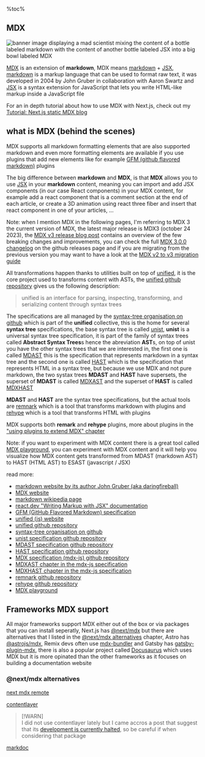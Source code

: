 %toc%

<article>

# MDX

![banner image displaying a mad scientist mixing the content of a bottle labeled markdown with the content of another bottle labeled JSX into a big bowl labeled MDX](../../../../public/assets/images/app/web_development/posts/mdx/banner.png)

[MDX](https://mdxjs.com/) is an extension of **markdown**, MDX means [markdown](https://en.wikipedia.org/wiki/Markdown) + [JSX](https://en.wikipedia.org/wiki/JSX_(JavaScript)), [markdown](https://daringfireball.net/projects/markdown/syntax) is a markup language that can be used to format raw text, it was developed in 2004 by John Gruber in collaboration with Aaron Swartz and [JSX](https://react.dev/learn/writing-markup-with-jsx) is a syntax extension for JavaScript that lets you write HTML-like markup inside a JavaScript file

For an in depth tutorial about how to use MDX with Next.js, check out my [Tutorial: Next.js static MDX blog](/web_development/tutorials/next-js-static-mdx-blog)

## what is MDX (behind the scenes)

MDX supports all markdown formatting elements that are also supported markdown and even more formatting elements are available if you use plugins that add new elements like for example [GFM (github flavored markdown)](https://github.github.com/gfm/) plugins

The big difference between **markdown** and **MDX**, is that **MDX** allows you to use [JSX](https://react.dev/learn/writing-markup-with-jsx) in your **markdown** content, meaning you can import and add JSX components (in our case React components) in your MDX content, for example add a react component that is a comment section at the end of each article, or create a 3D animation using react three fiber and insert that react component in one of your articles, ...

Note: when I mention MDX in the following pages, I'm referring to MDX 3 the current version of MDX, the latest major release is MDX3 (october 24 2023), the [MDX v3 release blog post](https://mdxjs.com/blog/v3/) contains an overview of the few breaking changes and improvements, you can check the full [MDX 3.0.0 changelog](https://github.com/mdx-js/mdx/releases/tag/3.0.0) on the github releases page and if you are migrating from the previous version you may want to have a look at the [MDX v2 to v3 migration guide](https://mdxjs.com/migrating/v3/)

All transformations happen thanks to utilities built on top of [unified](https://unifiedjs.com/), it is the core project used to transforms content with ASTs, the [unified github repository](https://github.com/unifiedjs/unified) gives us the following description:

> unified is an interface for parsing, inspecting, transforming, and serializing content through syntax trees

The specifications are all managed by the [syntax-tree organisation on github](https://github.com/syntax-tree) which is part of the **unified** collective, this is the home for several **syntax tree** specifications, the base syntax tree is called [unist](https://github.com/syntax-tree/unist), **unist** is a universal syntax tree specification, it is part of the family of syntax trees called **Abstract Syntax Trees**s hence the abreviation **AST**s, on top of unist you have the other syntax trees that we are interested in, the first one is called [MDAST](https://github.com/syntax-tree/mdast) this is the specification that represents markdown in a syntax tree and the second one is called [HAST](https://github.com/syntax-tree/hast) which is the specification that represents HTML in a syntax tree, but because we use MDX and not pure markdown, the two systax trees **MDAST** and **HAST** have supersets, the superset of **MDAST** is called [MDXAST](https://github.com/mdx-js/specification#mdxast) and the superset of **HAST** is called [MDXHAST](https://github.com/mdx-js/specification#mdxhast)

**MDAST** and **HAST** are the syntax tree specifications, but the actual tools are [remnark](https://github.com/remarkjs/remark) which is a tool that transforms markdown with plugins and [rehype](https://github.com/rehypejs/rehype) which is a tool that transforms HTML with plugins

MDX supports both **remark** and **rehype** plugins, more about plugins in the ["using plugins to extend MDX" chapter](#using-plugins-to-extend-mdx)

Note: if you want to experiment with MDX content there is a great tool called [MDX playground](https://mdxjs.com/playground/), you can experiment with MDX content and it will help you visualize how MDX content gets transformed from MDAST (markdown AST) to HAST (HTML AST) to ESAST (javascript / JSX)

read more:

* [markdown website by its author John Gruber (aka daringfireball)](https://daringfireball.net/projects/markdown/syntax)
* [MDX website](https://mdxjs.com/)
* [markdown wikipedia page](https://en.wikipedia.org/wiki/Markdown)
* [react.dev "Writing Markup with JSX" documentation](https://react.dev/learn/writing-markup-with-jsx)
* [GFM (GitHub Flavored Markdown) specification](https://github.github.com/gfm/)
* [unified (js) website](https://unifiedjs.com/)
* [unified github repository](https://github.com/unifiedjs/unified)
* [syntax-tree organisation on github](https://github.com/syntax-tree)
* [unist specification github repository](https://github.com/syntax-tree/unist)
* [MDAST specification github repository](https://github.com/syntax-tree/mdast)
* [HAST specification github repository](https://github.com/syntax-tree/hast)
* [MDX specification (mdx-js) github repository](https://github.com/mdx-js/specification)
* [MDXAST chapter in the mdx-js specification](https://github.com/mdx-js/specification#mdxast)
* [MDXHAST chapter in the mdx-js specification](https://github.com/mdx-js/specification#mdxhast)
* [remnark github repository](https://github.com/remarkjs/remark)
* [rehype github repository](https://github.com/rehypejs/rehype)
* [MDX playground](https://mdxjs.com/playground/)

## Frameworks MDX support

All major frameworks support MDX either out of the box or via packages that you can install seperatly, Next.js has [@next/mdx](https://www.npmjs.com/package/@next/mdx) but there are alternatives that I listed in the [@next/mdx alternatives](#nextmdx-alternatives) chapter, Astro has [@astrojs/mdx](https://github.com/withastro/astro/tree/main/packages/integrations/mdx/), Remix devs often use [mdx-bundler](https://www.npmjs.com/package/mdx-bundler) and Gatsby has [gatsby-plugin-mdx](https://www.npmjs.com/package/gatsby-plugin-mdx), there is also a popular project called [Docusaurus](https://docusaurus.io/) which uses MDX but it is more opinated than the other frameworks as it focuses on building a documentation website

### @next/mdx alternatives

[next mdx remote](https://github.com/hashicorp/next-mdx-remote)

[contentlayer](https://github.com/contentlayerdev/contentlayer)

> [!WARN]  
> I did not use contentlayer lately but I came accros a post that suggest that its [development is currently halted](https://github.com/contentlayerdev/contentlayer/issues/429), so be careful if when considering that package

[markdoc](https://markdoc.dev/docs/nextjs)

</article>
